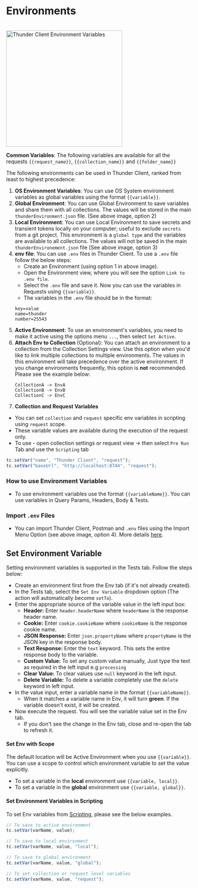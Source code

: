 # Environments

<br/>
<img width="314" alt="Thunder Client Environment Variables" src="/images/environments.png" />

**Common Variables**: The following variables are available for all the requests `{{request_name}}`, `{{collection_name}}` and `{{folder_name}}`

The following environments can be used in Thunder Client, ranked from least to highest precedence:

1. **OS Environment Variables**: You can use OS System environment variables as global variables using the format `{{variable}}`.
2. **Global Environment**: You can use Global Environment to save variables and share them with all collections. The values will be stored in the main `thunderEnvironment.json` file. (See above image, option 2)
3. **Local Environment**: You can use Local Environment to save secrets and transient tokens locally on your computer; useful to exclude `secrets` from a git project. This environment is a `global type` and the variables are available to all collections. The values will not be saved in the main `thunderEnvironement.json` file (See above image, option 3)
4. **env file**: You can use `.env` files in Thunder Client. To use a `.env` file follow the below steps:
   - Create an Environment (using option 1 in above image).
   - Open the Environment view, where you will see the option `Link to .env file`.
   - Select the `.env` file and save it. Now you can use the variables in Requests using `{{variable}}`.
   - The variables in the `.env` file should be in the format:
   ```
   key=value
   name=thunder
   number=25543
   ```
5. **Active Environment**: To use an environment's variables, you need to make it active using the options menu `...`, then select `Set Active`.
6. **Attach Env to Collection** (Optional): You can attach an environment to a collection from the Collection Settings view. Use this option when you'd like to link multiple collections to multiple environments. The values in this environment will take precedence over the active environment. If you change environments frequently, this option is **not** recommended. Please see the example below:
   ```
   CollectionA -> EnvA
   CollectionB -> EnvB
   CollectionC -> EnvC
   ```
7. **Collection and Request Variables**
  - You can set `collection` and `request` specific env variables in scripting using `request` scope.
  - These variable values are available during the execution of the request only.
  - To use - open collection settings or request view -> then select `Pre Run` Tab and use the `Scripting` tab

```js
tc.setVar("name", "Thunder Client", "request");
tc.setVar("baseUrl", "http://localhost:8744", "request");
```
### How to use Environment Variables

- To use environment variables use the format `{{variableName}}`. You can use variables in Query Params, Headers, Body & Tests.

### Import `.env` Files

- You can import Thunder Client, Postman and `.env` files using the Import Menu Option (see above image, option 4). More details [here](/features/import).



## Set Environment Variable

Setting environment variables is supported in the Tests tab. Follow the steps below:

- Create an environment first from the Env tab (if it's not already created).
- In the Tests tab, select the `Set Env Variable` dropdown option (The action will automatically become `setTo`).
- Enter the appropriate source of the variable value in the left input box:
  - **Header:** Enter `header.headerName` where `headerName` is the response header name.
  - **Cookie:** Enter `cookie.cookieName` where `cookieName` is the response cookie name.
  - **JSON Response:** Enter `json.propertyName` where `propertyName` is the JSON key in the response body.
  - **Text Response:** Enter the `text` keyword. This sets the entire response body to the variable.
  - **Custom Value:** To set any custom value manually, Just type the text as required in the left input e.g `processing`
  - **Clear Value:** To clear values use `null` keyword in the left input.
  - **Delete Variable:** To delete a variable completely use the `delete` keyword in left input.
- In the value input, enter a variable name in the format `{{variableName}}`.
  - When it matches a variable name in Env, it will turn **green**. If the variable doesn't exist, it will be created.
- Now execute the request. You will see the variable value set in the Env tab.
  - If you don't see the change in the Env tab, close and re-open the tab to refresh it.

#### Set Env with Scope

The default location will be Active Environment when you use `{{variable}}`. You can use a scope to control which environment variable to set the value explicitly.

- To set a variable in the **local** environment use `{{variable, local}}`.
- To set a variable in the **global** environment use `{{variable, global}}`.

#### Set Environment Variables in Scripting

To set Env variables from [Scripting](/scripting), please see the below examples.

```js
// To save to active environment
tc.setVar(varName, value);

// To save to local environment
tc.setVar(varName, value, "local");

// To save to global environment
tc.setVar(varName, value, "global");

// To set collection or request level variables
tc.setVar(varName, value, "request");
```
